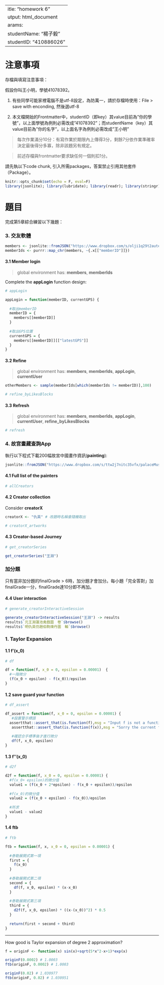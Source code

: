  ---
title: "homework 6"
output: html_document
params:
  studentName: "楊子毅"
  studentID: "410886026"
---

# 注意事項

存檔與填寫注意事項：

假設你叫王小明，學號41078392。

  1. 有些同學可能家裡電腦不是utf-8設定，為防萬一，請於存檔時使用：File > save with enconding, 然後選utf-8

  2. 本文檔開始的Frontmatter中，studentID（即key）其value目前為"你的學號"，以上面學號為例則必需改成"41078392"；而studentName（key）其value目前為"你的名字"，以上面名字為例則必需改成"王小明"
  
> 每次作業滿分10分：有寫作業於期限內上傳得3分，剩餘7分依作業準確率決定最後得分多寡，除非該題另有規定。

> 前述存檔與frontmatter要求缺任何一個則扣1分。

請先執以下code chunk, 引入所需packages，答案禁止引用其他套件（Package）。
```{r setup, include=FALSE}
knitr::opts_chunk$set(echo = F, eval=F)
library(jsonlite); library(lubridate); library(readr); library(stringr); library(purrr)
```

# 題目

完成第5章綜合練習以下幾題：

### 3. 交友軟體{-}

```{r, echo=T, eval=FALSE}
members <- jsonlite::fromJSON("https://www.dropbox.com/s/olji1q29t2autec/ntpumeetMembers.json?dl=1", simplifyDataFrame = F)
memberIds <- purrr::map_chr(members, ~{.x[["memberID"]]})
```


#### 3.1 Member login{-}

> global environment has: **members**, **memberIds**


Complete the **appLogin** function design:

```{r ans31, echo=F}
# appLogin

appLogin = function(memberID, currentGPS) {
  
  #取出memberID
  memberID = {
    members[[memberID]]
  }
  
  #取出GPS位置
  currentGPS = {
    members[[memberID]][["latestGPS"]]
  }
}
```


#### 3.2 Refine{-}


> global environment has: **members**, **memberIds**, **appLogin**, **currentUser**


```{r data32, eval=F, echo=T}
otherMembers <- sample(memberIds[which(memberIds != memberID)],100)
```


```{r ans32, echo=F, eval=F}
# refine_byLikesBlocks
```

#### 3.3 Refresh{-}


> global environment has: **members**, **memberIds**, **appLogin**, **currentUser**, **refine_byLikesBlocks**


```{r ans33, eval=F, echo=F}
# refresh
```

### 4. 故宮畫藏查詢App{-}

執行以下程式下載200幅故宮中國畫作資訊(**painting**):
```{r data4, echo=T}
jsonlite::fromJSON("https://www.dropbox.com/s/ttw2j7nitc35vfx/palaceMuseumPainting.json?dl=1", simplifyDataFrame = F) -> painting
```

#### 4.1 Full list of the painters{-}

```{r ans41, echo=F}
# allCreators
```

#### 4.2 Creator collection{-}

Consider **creatorX**
```{r data42, echo=TRUE}
creatorX <- "仇英" # 改題時名稱會隨機取出
```

```{r ans42, echo=F}
# creatorX_artworks
```

#### 4.3 Creator-based Journey{-}

```{r ans43, echo=F}
# get_creatorSeries
```


```{r, echo=T}
get_creatorSeries("王淵")
```

### 加分題

只有當非加分題的finalGrade > 6時，加分題才會加分。每小題「完全答對」加finalGrade一分，finalGrade達10分即不再加。

#### 4.4 User interaction

```{r ans44, echo=F}
# generate_creatorInteractiveSession
```

```{r, echo=T}
generate_creatorInteractiveSession("王淵") -> results
results$`元王淵蓮池禽戲圖　卷`$browse()
results$`明仇英仿趙伯駒煉丹圖　軸`$browse()
```

### 1. Taylor Expansion{-}

#### 1.1 f'(x_0) {-}


```{r ans11, echo=F}
# df

df = function(f, x_0 = 0, epsilon = 0.00001)  {
  #一階微分
  (f(x_0 + epsilon) - f(x_0))/epsilon
}
```

#### 1.2 save guard your function{-}

```{r ans12, echo=F}
# df_assert

df_assert = function(f, x_0 = 0, epsilon = 0.00001) {
   #設置警示標語
  assertthat::assert_that(is.function(f),msg = "Input f is not a function")
   assertthat::assert_that(is.function(f(x)),msg = "Sorry the current function deals with only one-dimensional input function")
   
   #確認合乎標準後才進行微分
   df(f, x_0, epsilon)
}
```


#### 1.3 f''(x_0){-}


```{r ans13, echo=F}
# d2f

d2f = function(f, x_0 = 0, epsilon = 0.00001) {
  #f(x_0+ epsilon)的微分值
  value1 = (f(x_0 + 2*epsilon) - f(x_0 + epsilon))/epsilon
  
  #f(x_0)的微分值
  value2 = (f(x_0 + epsilon) - f(x_0))/epsilon
  
  #所求
  value1 - value2
}
```

#### 1.4 ftb{-}

```{r ans14, echo=F}
# ftb

ftb = function(f, x, x_0 = 0, epsilon = 0.00001) {
  
  #泰勒展開式第一項
  first = {
    f(x_0)
  }
  
  #泰勒展開式第二項
  second = {
    df(f, x_0, epsilon) * (x-x_0)
  }
  
  #泰勒展開式第三項
  third = {
    d2f(f, x_0, epsilon) * ((x-(x_0))^2) * 0.5
  }
  
  return(first + second + third)
}
```

***

How good is Taylor expansion of degree 2 approximation?

```{r}
f = originF <- function(x) sin(x)+sqrt(5*x^2-x+1)*exp(x)
```

```{r}
originF(0.0002) # 1.0003
ftb(originF, 0.0002) # 1.0003

originF(0.02) # 1.030977
ftb(originF, 0.02) # 1.030951
```




